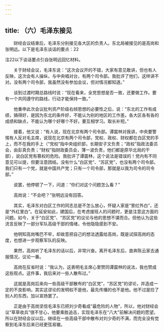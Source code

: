 ```yaml
---
---
---
```

title: （六）毛泽东接见
---




　　财经会议结束后，毛泽东分别接见各大区的负责人。东北局被接见的是高岗和张明远。以下是毛泽东谈话的要点：22

注22以下谈话要点引自张明远回忆材料。

　　关于财经会议，毛泽东说：“这次会议开的不错，大家有意见敢讲，但也有人反映，这次会有人操纵，与中央唱对台，有两个司令部。我批评了他们，这样讲不对。没有两个司令部，我虽然没有参加会议，但对情况都知道。”

　　谈到过渡时期总路线时说：“现在看来，全党思想是否一致，还要做工作。要有一个共同遵守的路线，行动才能保持一致。”

　　他重申此次会议批判资产阶级右倾思想的必要性之后，说：“东北的工作有成绩，搞得好，是因为东北的条件好，不能认为别的地区的工作差。各大区各有各的成绩和缺点，不能认为哪个好哪个不好。要互相学习。取长补短。”

　　接着，他又说：“有人说，现在北京有两个司令部。谭震林对我讲，中央要警惕有人反对毛主席，说现在北京有两个司令部，党权、政权、财权都在白区党的手上，而不在我的手上（“党权”指中央组织部，长期安子文负责；“政权”指政法委员会，由彭真负责；“财权”指财政委员会，薄一波负责，他们都是原华北局的干部），说白区党有篡权的危险。我批评了谭震林，这个说法是错误的！党内有不同意见可以提，但要注意团结。没有什么“白区党”、“苏区党”，也没有两个司令部。我们只有一个党，就是中国共产党；只有一个司令部，那就是以我为司令的司令部。”

　　说罢，他停顿了一下，问道：“你们对这个问题怎么看？”

　　高岗说：“不会吧？”张明远没有回答。

　　其实，毛泽东对白区工作的同志总是不怎么放心，怀疑人家是“里红外白”，还是“外红里白”。在延安如此，建国后，在考虑接班人的问题时，更是注意这方面的问题。如今，关于“白区党”、“苏区党”的议论与他的思想不谋而合。但他认为这些流言反映了一部分军队高级干部的情绪，令他隐隐感到不安。

　　他明知高岗嘴巴不牢，却故意把自己的想法透露给高岗，既是试探高岗的态度，也想进一步观察军队的反映。

　　果然，高岗听了毛泽东的话以后，非常兴奋。离开毛泽东后，直奔陈云家去通报情况，议论一番。

　　高岗在反省时说：“我认为，这表明毛主席心里赞同谭震林的说法，我也赞成这些观点。这件事，我后来对一些人散布过。”

　　这就是高岗后来向一些高级干部散布的“白区党”，“苏区党”的谬论，并造成一定的不良影响，其实这谬论的发明权不是他，最先传播的也不是他。他不过是捡了别人的东西，加以宣扬罢了。

　　正是由于高岗坚信毛泽东已把刘少奇看成“最危险的人物”，所以，他对财经会议“草草收兵”很不甘心，他要乘胜追击，实现毛泽东在“八大”前解决问题的愿望。所以在财经会议以后，继续在一些高级干部中散布对刘少奇的不满，而完全没有觉察到毛泽东后来已经更弦易辙。